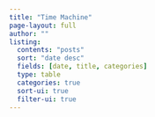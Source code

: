 ```yaml
---
title: "Time Machine"
page-layout: full
author: ""
listing:
  contents: "posts"
  sort: "date desc"
  fields: [date, title, categories]
  type: table
  categories: true
  sort-ui: true
  filter-ui: true
---
```

